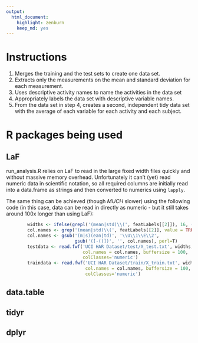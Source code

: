 ```yaml
---
output: 
  html_document: 
    highlight: zenburn
    keep_md: yes
---
```


# Instructions

1. Merges the training and the test sets to create one data set. 
2. Extracts only the measurements on the mean and standard deviation for each 
   measurement. 
3. Uses descriptive activity names to name the activities in the data set 
4. Appropriately labels the data set with descriptive variable names. 
5. From the data set in step 4, creates a second, independent tidy data set 
   with the average of each variable for each activity and each subject.


# R packages being used

## LaF
run_analysis.R relies on LaF to read in the large fixed width files quickly and
without massive memory overhead. Unfortunately it can't (yet) read numeric data
in scientific notation, so all required columns are initially read into a
data.frame as strings and then converted to numerics using `lapply`.

The same thing can be achieved (though *MUCH* slower) using the following code
(in this case, data can be read in directly as numeric - but it still takes
around 100x longer than using LaF):
```r
        widths <- ifelse(grepl('(mean|std)\\(', featLabels[[2]]), 16, -16)
        col.names <- grep('(mean|std)\\(', featLabels[[2]], value = TRUE)
        col.names <- gsub('(m|s)(ean|td)', '\\U\\1\\E\\2',
                          gsub('([-()])', '', col.names), perl=T)
        testdata <- read.fwf('UCI HAR Dataset/test/X_test.txt', widths, 
                             col.names = col.names, buffersize = 100,
                             colClasses='numeric')
        traindata <- read.fwf('UCI HAR Dataset/train/X_train.txt', widths,
                              col.names = col.names, buffersize = 100,
                              colClasses='numeric')
```
## data.table
## tidyr
## dplyr 
